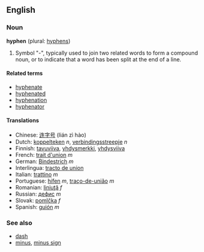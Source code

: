 {{wikipedia}}
==English=={{Punctuation marks}}
===Noun===
'''hyphen''' (plural: [[hyphens]])

# Symbol "-", typically used to join two related words to form a compound noun, or to indicate that a word has been split at the end of a line.

====Related terms====
*[[hyphenate]]
*[[hyphenated]]
*[[hyphenation]]
*[[hyphenator]]

====Translations====
*Chinese: [[连字号]] (lián zì hào)
*Dutch: [[koppelteken]] ''n'', [[verbindingsstreepje]] ''n''
*Finnish: [[tavuviiva]], [[yhdysmerkki]], [[yhdysviiva]]
*French: [[trait d'union]] ''m''
*German: [[Bindestrich]] ''m''
*Interlingua: [[tracto de union]]
*Italian: [[trattino]] ''m''
*Portuguese: [[hífen]] ''m'', [[traço-de-união]] ''m''
*Romanian: [[liniuţă]] ''f''
*Russian: [[дефис]] ''m''
*Slovak: [[pomlčka]] ''f''
*Spanish: [[guión]] ''m''

===See also===
*[[dash]]
*[[minus]], [[minus sign]]